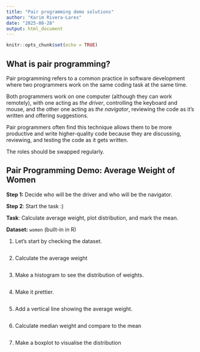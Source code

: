 ```yaml
---
title: "Pair programming demo solutions"
author: "Karim Rivera-Lares"
date: "2025-08-28"
output: html_document
---
```


```r
knitr::opts_chunk$set(echo = TRUE)
```

## **What is pair programming?**

Pair programming refers to a common practice in software development where two programmers work on the same coding task at the same time.

Both programmers work on one computer (although they can work remotely), with one acting as *the driver*, controlling the keyboard and mouse, and the other one acting as *the navigator*, reviewing the code as it's written and offering suggestions.

Pair programmers often find this technique allows them to be more productive and write higher-quality code because they are discussing, reviewing, and testing the code as it gets written.

The roles should be swapped regularly.

## **Pair Programming Demo: Average Weight of Women**

**Step 1:** Decide who will be the driver and who will be the navigator.

**Step 2**: Start the task :)

**Task**: Calculate average weight, plot distribution, and mark the mean.

**Dataset:** `women` (built-in in R)

1.  Let's start by checking the dataset.

```r

```

2.  Calculate the average weight

```r

```

3.  Make a histogram to see the distribution of weights.

```r

```

4.  Make it prettier.

```r

```

5.  Add a vertical line showing the average weight.

```r

```

6.  Calculate median weight and compare to the mean

```r

```

7.  Make a boxplot to visualise the distribution

```r

```
